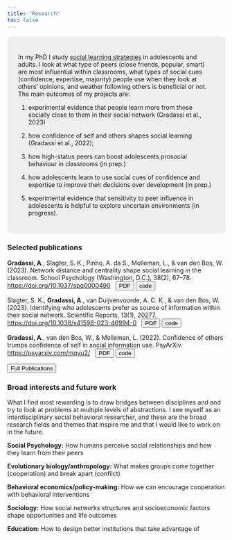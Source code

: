 ```yaml
---
title: "Research"
toc: false
---
```


::: {#res_intro style="background-color:rgba(218,218,218,.4);padding:25px; border-radius:10px; box-shadow:20px;"}
In my PhD I study [social learning strategies](https://www.sciencedirect.com/science/article/pii/S1364661318300949){target="_blank"} in adolescents and adults. I look at what type of peers (close friends, popular, smart) are most influential within classrooms, what types of social cues (confidence, expertise, majority) people use when they look at others' opinions, and weather following others is beneficial or not. The main outcomes of my projects are:

1.  experimental evidence that people learn more from those socially close to them in their social network (Gradassi et al., 2023)

2.  how confidence of self and others shapes social learning (Gradassi et al., 2022);

3.  how high-status peers can boost adolescents prosocial behaviour in classrooms (in prep.)

4.  how adolescents learn to use social cues of confidence and expertise to improve their decisions over development (in prep.)

5.  experimental evidence that sensitivity to peer influence in adolescents is helpful to explore uncertain environments (in progress).
:::

### Selected publications

**Gradassi, A**., Slagter, S. K., Pinho, A. da S., Molleman, L., & van den Bos, W. (2023). Network distance and centrality shape social learning in the classroom. School Psychology (Washington, D.C.), 38(2), 67--78. [https://doi.org/10.1037/spq0000490](https://doi.org/10.1037/spq0000490){.uri target="_blank"}   <a href="gradassietal2022.pdf" download="gradassi2023.pdf"> <button type="button" class="btn btn-info btn-sm">PDF</button></a> <a href="https://github.com/AndGrad/soc_learning_network" target="_blank"> <button type="button" class="btn btn-success btn-sm">code</button></a>

Slagter, S. K., **Gradassi, A**., van Duijvenvoorde, A. C. K., & van den Bos, W. (2023). Identifying who adolescents prefer as source of information within their social network. Scientific Reports, 13(1), 20277. [https://doi.org/10.1038/s41598-023-46994-0](https://doi.org/10.1038/s41598-023-46994-0){.uri target="_blank"}   <a href="gradassietal2022.pdf" download="gradassi2023.pdf"> <button type="button" class="btn btn-info btn-sm">PDF</button></a> <a href="https://osf.io/b5c9d/" target="_blank"> <button type="button" class="btn btn-success btn-sm">code</button></a>

**Gradassi, A**., van den Bos, W., & Molleman, L. (2022). Confidence of others trumps confidence of self in social information use. PsyArXiv. [https://psyarxiv.com/mqyu2/](https://psyarxiv.com/mqyu2/){.uri target="_blank"}   <a href="gradassietal2022.pdf" download="gradassi2023.pdf"> <button type="button" class="btn btn-info btn-sm">PDF</button></a> <a href="https://github.com/AndGrad/Confidence-Self-Others" target="_blank"> <button type="button" class="btn btn-success btn-sm">code</button></a>

<a href="https://scholar.google.com/citations?user=xa8FLKMAAAAJ&hl=en" target="_blank"> <button type="button" class="btn btn-primary">Full Publications</button> </a>

### Broad interests and future work

What I find most rewarding is to draw bridges between disciplines and and try to look at problems at multiple levels of abstractions. I see myself as an interdisciplinary social behavioral researcher, and these are the broad research fields and themes that inspire me and that I would like to work on in the future.

**Social Psychology:** How humans perceive social relationships and how they learn from their peers

**Evolutionary biology/anthropology:** What makes groups come together (cooperation) and break apart (conflict)

**Behavioral economics/policy-making:** How we can encourage cooperation with behavioral interventions

**Sociology:** How social networks structures and socioeconomic factors shape opportunities and life outcomes

**Education:** How to design better institutions that take advantage of
